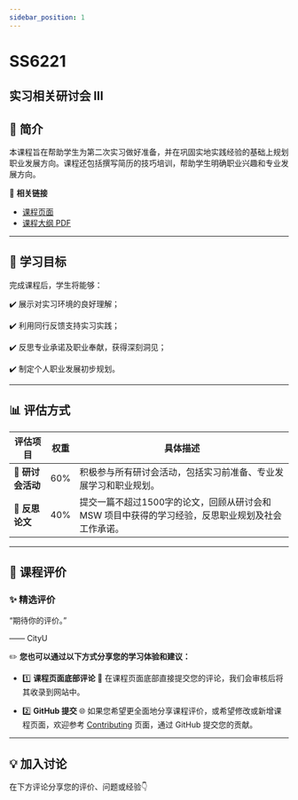 ```yaml
---
sidebar_position: 1
---
```


# SS6221
## 实习相关研讨会 III

## **📘 简介**
本课程旨在帮助学生为第二次实习做好准备，并在巩固实地实践经验的基础上规划职业发展方向。课程还包括撰写简历的技巧培训，帮助学生明确职业兴趣和专业发展方向。

🔗 **相关链接**
- [课程页面](https://www.cityu.edu.hk/catalogue/pg/202425/course/SS6221.htm)
- [课程大纲 PDF](https://www.cityu.edu.hk/catalogue/pg/202425/course/SS6221.pdf)

---

## **🎯 学习目标**

完成课程后，学生将能够：

✔️ 展示对实习环境的良好理解；

✔️ 利用同行反馈支持实习实践；

✔️ 反思专业承诺及职业奉献，获得深刻洞见；

✔️ 制定个人职业发展初步规划。

---

## **📊 评估方式**

| **评估项目**             | **权重** | **具体描述**                                                                                       |
|------------------------|---------|---------------------------------------------------------------------------------------------------|
| **🎤 研讨会活动**        | 60%     | 积极参与所有研讨会活动，包括实习前准备、专业发展学习和职业规划。                                                |
| **📄 反思论文**          | 40%     | 提交一篇不超过1500字的论文，回顾从研讨会和 MSW 项目中获得的学习经验，反思职业规划及社会工作承诺。                              |

---

## **💬 课程评价**

### ✨ **精选评价**
<div className={commentStyles.commentBox}>
    <p className={commentStyles.commentText}>
        “期待你的评价。”
    </p>
    <p className={commentStyles.commentAuthor}>—— CityU</p>
</div>

✏️ **您也可以通过以下方式分享您的学习体验和建议：**

- 1️⃣ **课程页面底部评论**
💬 在课程页面底部直接提交您的评论，我们会审核后将其收录到网站中。

- 2️⃣ **GitHub 提交**
🌐 如果您希望更全面地分享课程评价，或希望修改或新增课程页面，欢迎参考 [Contributing](/contributing) 页面，通过 GitHub 提交您的贡献。

---

## **💡 加入讨论**

在下方评论分享您的评价、问题或经验👇
<Utterances />
